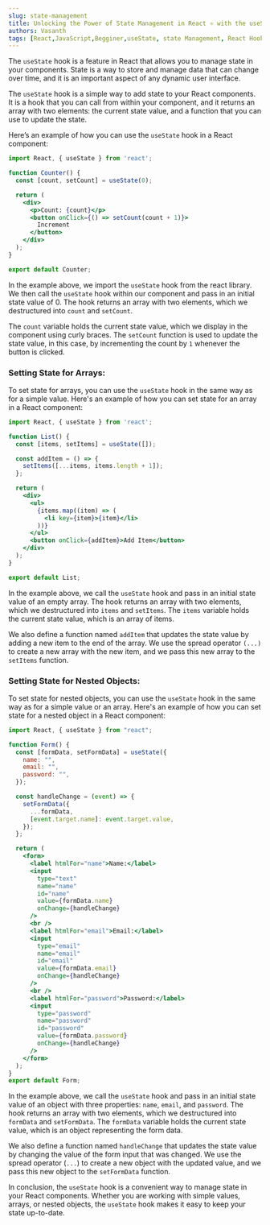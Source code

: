 ```yaml
---
slug: state-management
title: Unlocking the Power of State Management in React ⚛️ with the useState Hook, A Beginner's Guide 🔥
authors: Vasanth
tags: [React,JavaScript,Begginer,useState, state Management, React Hooks]
---
```


The `useState` hook is a feature in React that allows you to manage state in your components. State is a way to store and manage data that can change over time, and it is an important aspect of any dynamic user interface.

The `useState` hook is a simple way to add state to your React components. It is a hook that you can call from within your component, and it returns an array with two elements: the current state value, and a function that you can use to update the state.

Here’s an example of how you can use the `useState` hook in a React component:

```jsx
import React, { useState } from 'react';

function Counter() {
  const [count, setCount] = useState(0);

  return (
    <div>
      <p>Count: {count}</p>
      <button onClick={() => setCount(count + 1)}>
        Increment
      </button>
    </div>
  );
}

export default Counter;
```

In the example above, we import the `useState` hook from the react library. We then call the `useState` hook within our component and pass in an initial state value of 0. The hook returns an array with two elements, which we destructured into `count` and `setCount`.

The `count` variable holds the current state value, which we display in the component using curly braces. The `setCount` function is used to update the state value, in this case, by incrementing the count by `1` whenever the button is clicked.

### Setting State for Arrays:

To set state for arrays, you can use the `useState` hook in the same way as for a simple value. Here's an example of how you can set state for an array in a React component:

```jsx
import React, { useState } from 'react';

function List() {
  const [items, setItems] = useState([]);

  const addItem = () => {
    setItems([...items, items.length + 1]);
  };

  return (
    <div>
      <ul>
        {items.map((item) => (
          <li key={item}>{item}</li>
        ))}
      </ul>
      <button onClick={addItem}>Add Item</button>
    </div>
  );
}

export default List;
```

In the example above, we call the `useState` hook and pass in an initial state value of an empty array. The hook returns an array with two elements, which we destructured into `items` and `setItems`. The `items` variable holds the current state value, which is an array of items.

We also define a function named `addItem` that updates the state value by adding a new item to the end of the array. We use the spread operator `(...)` to create a new array with the new item, and we pass this new array to the `setItems` function.

### Setting State for Nested Objects:

To set state for nested objects, you can use the `useState` hook in the same way as for a simple value or an array. Here's an example of how you can set state for a nested object in a React component:

```jsx
import React, { useState } from "react";

function Form() {
  const [formData, setFormData] = useState({
    name: "",
    email: "",
    password: "",
  });

  const handleChange = (event) => {
    setFormData({
      ...formData,
      [event.target.name]: event.target.value,
    });
  };

  return (
    <form>
      <label htmlFor="name">Name:</label>
      <input
        type="text"
        name="name"
        id="name"
        value={formData.name}
        onChange={handleChange}
      />
      <br />
      <label htmlFor="email">Email:</label>
      <input
        type="email"
        name="email"
        id="email"
        value={formData.email}
        onChange={handleChange}
      />
      <br />
      <label htmlFor="password">Password:</label>
      <input
        type="password"
        name="password"
        id="password"
        value={formData.password}
        onChange={handleChange}
      />
    </form>
  );
}
export default Form;
```

In the example above, we call the `useState` hook and pass in an initial state value of an object with three properties: `name`, `email`, and `password`. The hook returns an array with two elements, which we destructured into `formData` and `setFormData`. The `formData` variable holds the current state value, which is an object representing the form data.

We also define a function named `handleChange` that updates the state value by changing the value of the form input that was changed. We use the spread operator (`...`) to create a new object with the updated value, and we pass this new object to the `setFormData` function.

In conclusion, the `useState` hook is a convenient way to manage state in your React components. Whether you are working with simple values, arrays, or nested objects, the `useState` hook makes it easy to keep your state up-to-date.